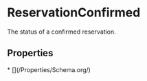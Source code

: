 # ReservationConfirmed

The status of a confirmed reservation.

## Properties

<Grid>
* [](/Properties/Schema.org/)

</Grid>


